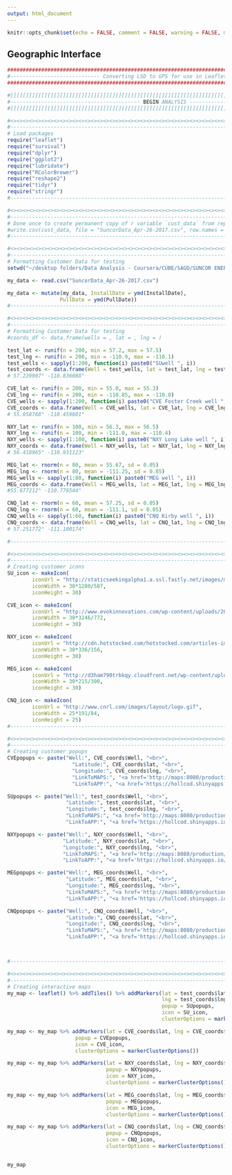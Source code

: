 ```yaml
---
output: html_document
---
```


```r
knitr::opts_chunk$set(echo = FALSE, comment = FALSE, warning = FALSE, message = FALSE)
```

## Geographic Interface

```r
####################################################################################################
#----------------------------- Converting LSD to GPS for use in Leaflet ---------------------------#
####################################################################################################

#[][][][][][][][][][][][][][][][][][][][][][][][][][][][][][][][][][][][][][][][][][][][][][][][][]#
#------------------------------------------ BEGIN ANALYSIS ----------------------------------------#
#[][][][][][][][][][][][][][][][][][][][][][][][][][][][][][][][][][][][][][][][][][][][][][][][][]#

#<><><><><><><><><><><><><><><><><><><><><><><><><><><><><><><><><><><><><><><><><><><><><><><><><>#
#--------------------------------------------------------------------------------------------------#
# Load packages
require("leaflet")
require("survival")
require("dplyr")
require("ggplot2")
require("lubridate")
require("RColorBrewer")
require("reshape2")
require("tidyr")
require("stringr")
#--------------------------------------------------------------------------------------------------#

#<><><><><><><><><><><><><><><><><><><><><><><><><><><><><><><><><><><><><><><><><><><><><><><><><>#
#--------------------------------------------------------------------------------------------------#
# Done once to create permanent copy of r variable `cust_data` from report()
#write.csv(cust_data, file = "SuncorData_Apr-26-2017.csv", row.names = FALSE)
#--------------------------------------------------------------------------------------------------#

#<><><><><><><><><><><><><><><><><><><><><><><><><><><><><><><><><><><><><><><><><><><><><><><><><>#
#--------------------------------------------------------------------------------------------------#
# Formatting Customer Data for testing
setwd("~/desktop folders/Data Analysis - Coursera/CUBE/SAGD/SUNCOR ENERGY INC/LSD_GPS")

my_data <- read.csv("SuncorData_Apr-26-2017.csv")

my_data <- mutate(my_data, InstallDate = ymd(InstallDate),
                 PullDate = ymd(PullDate))
#--------------------------------------------------------------------------------------------------#

#<><><><><><><><><><><><><><><><><><><><><><><><><><><><><><><><><><><><><><><><><><><><><><><><><>#
#--------------------------------------------------------------------------------------------------#
# Formatting Customer Data for testing
#coords_df <- data.frame(wells = , lat = , lng = )

test_lat <- runif(n = 200, min = 57.2, max = 57.5)
test_lng <- runif(n = 200, min = -110.9, max = -110.1)
test_wells <- sapply(1:200, function(i) paste0("SUwell ", i))
test_coords <- data.frame(Well = test_wells, lat = test_lat, lng = test_lng)
# 57.229907° -110.836088° 

CVE_lat <- runif(n = 200, min = 55.0, max = 55.3)
CVE_lng <- runif(n = 200, min = -110.85, max = -110.0)
CVE_wells <- sapply(1:200, function(i) paste0("CVE Foster Creek well ", i))
CVE_coords <- data.frame(Well = CVE_wells, lat = CVE_lat, lng = CVE_lng)
# 55.058768° -110.459801° 

NXY_lat <- runif(n = 100, min = 56.3, max = 56.5)
NXY_lng <- runif(n = 100, min = -111.0, max = -110.4)
NXY_wells <- sapply(1:100, function(i) paste0("NXY Long Lake well ", i))
NXY_coords <- data.frame(Well = NXY_wells, lat = NXY_lat, lng = NXY_lng)
# 56.418965° -110.931123° 

MEG_lat <- rnorm(n = 80, mean = 55.67, sd = 0.05)
MEG_lng <- rnorm(n = 80, mean = -111.25, sd = 0.05)
MEG_wells <- sapply(1:80, function(i) paste0("MEG well ", i))
MEG_coords <- data.frame(Well = MEG_wells, lat = MEG_lat, lng = MEG_lng)
#55.677212° -110.778544° 

CNQ_lat <- rnorm(n = 60, mean = 57.25, sd = 0.05)
CNQ_lng <- rnorm(n = 60, mean = -111.1, sd = 0.05)
CNQ_wells <- sapply(1:60, function(i) paste0("CNQ Kirby well ", i))
CNQ_coords <- data.frame(Well = CNQ_wells, lat = CNQ_lat, lng = CNQ_lng)
# 57.251772° -111.100174° 

#--------------------------------------------------------------------------------------------------#

#<><><><><><><><><><><><><><><><><><><><><><><><><><><><><><><><><><><><><><><><><><><><><><><><><>#
#--------------------------------------------------------------------------------------------------#
# Creating customer icons
SU_icon <- makeIcon(
        iconUrl = "http://staticseekingalpha1.a.ssl.fastly.net/images/marketing_images/fair_use_logos_products/sacl_su_suncor_energy_logo.png",
        iconWidth = 30*1280/587,
        iconHeight = 30)

CVE_icon <- makeIcon(
        iconUrl = "http://www.evokinnovations.com/wp-content/uploads/2016/09/CVE_2clr_RGB_U.png",
        iconWidth = 30*3246/772,
        iconHeight = 30)

NXY_icon <- makeIcon(
        iconUrl = "http://cdn.hotstocked.com/hotstocked.com/articles-img/small/nexen_logo.png",
        iconWidth = 30*336/156,
        iconHeight = 30)

MEG_icon <- makeIcon(
        iconUrl = "http://d3ham790trbkqy.cloudfront.net/wp-content/uploads/sites/4/2015/11/meg_energy-215x300.png",
        iconWidth = 30*215/300,
        iconHeight = 30)

CNQ_icon <- makeIcon(
        iconUrl = "http://www.cnrl.com/images/layout/logo.gif",
        iconWidth = 25*191/84,
        iconHeight = 25)
#--------------------------------------------------------------------------------------------------#

#<><><><><><><><><><><><><><><><><><><><><><><><><><><><><><><><><><><><><><><><><><><><><><><><><>#
#--------------------------------------------------------------------------------------------------#
# Creating customer popups
CVEpopups <- paste("Well:", CVE_coords$Well, "<br>",
                     "Latitude:", CVE_coords$lat, "<br>",
                     "Longitude:", CVE_coords$lng, "<br>",
                     "LinkToMAPS:", "<a href='http://maps:8080/production/Index.jsp'>GO TO MAPS</a>","<br>",
                     "LinkToAPP:", "<a href='https://hollcod.shinyapps.io/CourseProject/'>GO TO APP</a>")        

SUpopups <- paste("Well:", test_coords$Well, "<br>",
                   "Latitude:", test_coords$lat, "<br>",
                   "Longitude:", test_coords$lng, "<br>",
                   "LinkToMAPS:", "<a href='http://maps:8080/production/Index.jsp'>GO TO MAPS</a>","<br>",
                   "LinkToAPP:", "<a href='https://hollcod.shinyapps.io/CourseProject/'>GO TO APP</a>")        

NXYpopups <- paste("Well:", NXY_coords$Well, "<br>",
                  "Latitude:", NXY_coords$lat, "<br>",
                  "Longitude:", NXY_coords$lng, "<br>",
                  "LinkToMAPS:", "<a href='http://maps:8080/production/Index.jsp'>GO TO MAPS</a>","<br>",
                  "LinkToAPP:", "<a href='https://hollcod.shinyapps.io/CourseProject/'>GO TO APP</a>")        

MEGpopups <- paste("Well:", MEG_coords$Well, "<br>",
                   "Latitude:", MEG_coords$lat, "<br>",
                   "Longitude:", MEG_coords$lng, "<br>",
                   "LinkToMAPS:", "<a href='http://maps:8080/production/Index.jsp'>GO TO MAPS</a>","<br>",
                   "LinkToAPP:", "<a href='https://hollcod.shinyapps.io/CourseProject/'>GO TO APP</a>")        

CNQpopups <- paste("Well:", CNQ_coords$Well, "<br>",
                   "Latitude:", CNQ_coords$lat, "<br>",
                   "Longitude:", CNQ_coords$lng, "<br>",
                   "LinkToMAPS:", "<a href='http://maps:8080/production/Index.jsp'>GO TO MAPS</a>","<br>",
                   "LinkToAPP:", "<a href='https://hollcod.shinyapps.io/CourseProject/'>GO TO APP</a>")        



#--------------------------------------------------------------------------------------------------#
```


```r
#<><><><><><><><><><><><><><><><><><><><><><><><><><><><><><><><><><><><><><><><><><><><><><><><><>#
#--------------------------------------------------------------------------------------------------#
# Creating interactive maps
my_map <- leaflet() %>% addTiles() %>% addMarkers(lat = test_coords$lat,
                                                  lng = test_coords$lng,
                                                  popup = SUpopups,
                                                  icon = SU_icon,
                                                  clusterOptions = markerClusterOptions())

my_map <- my_map %>% addMarkers(lat = CVE_coords$lat, lng = CVE_coords$lng,
                      popup = CVEpopups,
                      icon = CVE_icon,
                      clusterOptions = markerClusterOptions())

my_map <- my_map %>% addMarkers(lat = NXY_coords$lat, lng = NXY_coords$lng,
                                popup = NXYpopups,
                                icon = NXY_icon,
                                clusterOptions = markerClusterOptions()) 

my_map <- my_map %>% addMarkers(lat = MEG_coords$lat, lng = MEG_coords$lng,
                                popup = MEGpopups,
                                icon = MEG_icon,
                                clusterOptions = markerClusterOptions()) 

my_map <- my_map %>% addMarkers(lat = CNQ_coords$lat, lng = CNQ_coords$lng,
                                popup = CNQpopups,
                                icon = CNQ_icon,
                                clusterOptions = markerClusterOptions()) 


my_map
```












